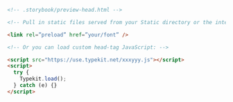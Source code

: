 ```html
<!-- .storybook/preview-head.html -->

<!-- Pull in static files served from your Static directory or the internet -->

<link rel=”preload” href=”your/font” />

<!-- Or you can load custom head-tag JavaScript: -->

<script src="https://use.typekit.net/xxxyyy.js"></script>
<script>
  try {
    Typekit.load();
  } catch (e) {}
</script>
```
